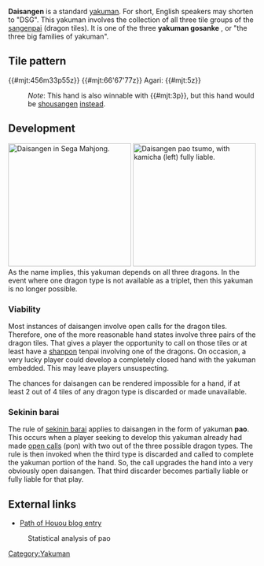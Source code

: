 {{Infobox yaku
|type        = Yakuman
|kanji       = 大三元
|english     = Big three dragons
|value       = Yakuman
|yakuSpeed   = Slow
|difficulty  = Hard
|yakuCombine = * [[Tenhou]]
* [[Chihou]]
* [[Suu ankou]]
* [[Tsuuiisou]]
* [[Suu kantsu]]
|gameExample = * [http://tenhou.net/0/?log=2014041218gm-000f-0000-511293e4&tw=0&ts=1 DSG closed]
* [http://tenhou.net/0/?log=2012050716gm-0009-0000-85fac029&tw=0&ts=2 DSG] with [[pao]]
* [http://tenhou.net/0/?log=2012111114gm-0009-7447-404a547e&tw=2&ts=4 DSG] via [[rinshan]]
* [http://tenhou.net/0/?log=2014040608gm-000f-0000-be3f42d6&tw=3&ts=10 DSG] with [[tsuuiisou]]
}}
'''Daisangen''' {{kana|大三元}} is a standard [[List of yaku#Yakuman|yakuman]].  For short, English speakers may shorten to "DSG".  This yakuman involves the collection of all three tile groups of the [[sangenpai]] (dragon tiles).  It is one of the three '''yakuman gosanke''' {{kana|役満御三家}}, or "the three big families of yakuman".

==Tile pattern==

{{#mjt:456m33p55z}} {{#mjt:66'67'77z}} Agari: {{#mjt:5z}}

: ''Note'': This hand is also winnable with {{#mjt:3p}}, but this hand would be [[shousangen]] [[yasume|instead]].

==Development==
[[Image:Kyuu Yakuman Sega 00.png|thumb|right|250px|Daisangen in Sega Mahjong.]]
[[Image:Real DSG pao.jpg|thumb|right|250px|Daisangen pao tsumo, with [[kamicha]] (left) fully liable.]]
As the name implies, this yakuman depends on all three dragons.  In the event where one dragon type is not available as a triplet, then this yakuman is no longer possible.

===Viability===
Most instances of daisangen involve open calls for the dragon tiles.  Therefore, one of the more reasonable hand states involve three pairs of the dragon tiles.  That gives a player the opportunity to call on those tiles or at least have a [[shanpon]] tenpai involving one of the dragons.  On occasion, a very lucky player could develop a completely closed hand with the yakuman embedded.  This may leave players unsuspecting.

The chances for daisangen can be rendered impossible for a hand, if at least 2 out of 4 tiles of any dragon type is discarded or made unavailable.

===Sekinin barai===
{{main|Sekinin barai}}

The rule of [[sekinin barai]] applies to daisangen in the form of yakuman '''pao'''.  This occurs when a player seeking to develop this yakuman already had made [[naki|open calls]] (pon) with two out of the three possible dragon types.  The rule is then invoked when the third type is discarded and called to complete the yakuman portion of the hand.  So, the call upgrades the hand into a very obviously open daisangen.  That third discarder becomes partially liable or fully liable for that play.

==External links==
{{jpwiki|大三元}}
{{Youtube
| url         = http://www.youtube.com/watch?v=JGQVyO-O5RA
| linkname    = 麻雀-役満 藤川孝治の大三元-New Wave Cup/MONDO TV
| description = Daisangen scored in the New Wave Cup
}}
{{Youtube
| url         = https://www.youtube.com/watch?v=LTUeMHEVuK8
| linkname    = 麻雀-役満 プロ雀士-滝沢和典の大三元 モンド麻雀プロリーグ 第11回モンド杯/MONDO TV
| description = 
}}
* [https://pathofhouou.blogspot.com/2019/08/analysis-threat-of-pao.html Path of Houou blog entry]
: Statistical analysis of pao

[[Category:Yakuman]]

{{Navbox yaku}}
